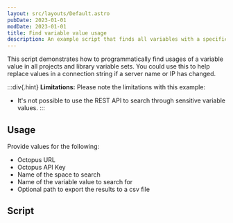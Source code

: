 ```yaml
---
layout: src/layouts/Default.astro
pubDate: 2023-01-01
modDate: 2023-01-01
title: Find variable value usage
description: An example script that finds all variables with a specific value in project variables and library variable sets.
---
```


This script demonstrates how to programmatically find usages of a variable value in all projects and library variable sets. You could use this to help replace values in a connection string if a server name or IP has changed.

:::div{.hint}
**Limitations:** 
Please note the limitations with this example:
- It's not possible to use the REST API to search through sensitive variable values.
:::

## Usage

Provide values for the following:
- Octopus URL
- Octopus API Key
- Name of the space to search
- Name of the variable value to search for
- Optional path to export the results to a csv file

## Script

<FindVariableValueUsageScripts />
